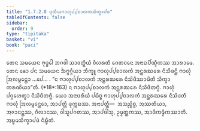 ```yaml
---
title: "1.7.2.8 ᨴᩩᨲᩥᨿᨻᩣᩉᩩᨸ᩠ᨸᨧᩣᩃᨠᩈᩥᨠ᩠ᨡᩣᨸᨴ"
tableOfContents: false
sidebar:
  order: 9
type: "tipitaka"
basket: "vi"
book: "paci"
---
```



<DynamicBreadcrumb />

<Division number="593" book="paci">

<Paragraph number="1770" book="paci">
ᨲᩮᨶ ᩈᨾᨿᩮᨶ ᨻᩩᨴ᩠ᨵᩮᩤ ᨽᨣᩅᩤ ᩈᩣᩅᨲ᩠ᨳᩥᨿᩴ ᩅᩥᩉᩁᨲᩥ ᨩᩮᨲᩅᨶᩮ ᩋᨶᩣᨳᨸᩥᨱ᩠ᨯᩥᨠᩔ ᩋᩣᩁᩣᨾᩮ. ᨲᩮᨶ ᨡᩮᩣ ᨸᨶ ᩈᨾᨿᩮᨶ ᨨᨻ᩠ᨻᨣ᩠ᨣᩥᨿᩣ ᨽᩥᨠ᩠ᨡᩪ ᨻᩣᩉᩩᨸ᩠ᨸᨧᩣᩃᨠᩴ ᩋᨶ᩠ᨲᩁᨥᩁᩮ ᨶᩥᩈᩦᨴᨶ᩠ᨲᩥ ᨻᩣᩉᩩᩴ ᩒᩃᨾ᩠ᨻᩮᨶ᩠ᨲᩣ …ᨸᩮ… .
</Paragraph>

<Paragraph number="1771" book="paci">
<Emphasis>“ᨶ ᨻᩣᩉᩩᨸ᩠ᨸᨧᩣᩃᨠᩴ ᩋᨶ᩠ᨲᩁᨥᩁᩮ ᨶᩥᩈᩦᨴᩥᩔᩣᨾᩦᨲᩥ ᩈᩥᨠ᩠ᨡᩣ ᨠᩁᨱᩦᨿᩣ”</Emphasis>ᨲᩥ. (*18*:<Emphasis>163</Emphasis>)
</Paragraph>

<Paragraph number="1772" book="paci">
ᨶ ᨻᩣᩉᩩᨸ᩠ᨸᨧᩣᩃᨠᩴ ᩋᨶ᩠ᨲᩁᨥᩁᩮ ᨶᩥᩈᩦᨴᩥᨲᨻ᩠ᨻᩴ. ᨻᩣᩉᩩᩴ ᨸᨣ᩠ᨣᩉᩮᨲ᩠ᩅᩣ ᨶᩥᩈᩦᨴᩥᨲᨻ᩠ᨻᩴ. ᨿᩮᩣ ᩋᨶᩣᨴᩁᩥᨿᩴ ᨸᨭᩥᨧ᩠ᨧ ᨻᩣᩉᩩᨸ᩠ᨸᨧᩣᩃᨠᩴ ᩋᨶ᩠ᨲᩁᨥᩁᩮ ᨶᩥᩈᩦᨴᨲᩥ ᨻᩣᩉᩩᩴ ᩒᩃᨾ᩠ᨻᩮᨶ᩠ᨲᩮᩣ, ᩋᩣᨸᨲ᩠ᨲᩥ ᨴᩩᨠ᩠ᨠᨭᩔ.
</Paragraph>

<Paragraph number="1773" book="paci">
ᩋᨶᩣᨸᨲ᩠ᨲᩥ—  ᩋᩈᨬ᩠ᨧᩥᨧ᩠ᨧ, ᩋᩔᨲᩥᨿᩣ, ᩋᨩᩣᨶᨶ᩠ᨲᩔ, ᨣᩥᩃᩣᨶᩔ, ᩅᩤᩈᩪᨸᨣᨲᩔ, ᩋᩣᨸᨴᩤᩈᩩ, ᩏᨾ᩠ᨾᨲ᩠ᨲᨠᩔ, ᩋᩣᨴᩥᨠᨾ᩠ᨾᩥᨠᩔᩣᨲᩥ.

</Paragraph>
</Division>

<Paragraph number="1774" type="center" book="paci">
ᩋᨭ᩠ᨮᨾᩈᩥᨠ᩠ᨡᩣᨸᨴᩴ ᨶᩥᨭ᩠ᨮᩥᨲᩴ.
</Paragraph>